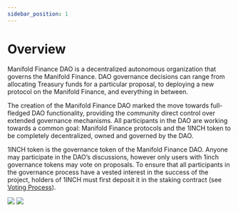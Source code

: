 ```yaml
---
sidebar_position: 1
---
```

# Overview
Manifold Finance DAO is a decentralized autonomous organization that governs the Manifold Finance. DAO governance decisions can range from allocating Treasury funds for a particular proposal, to deploying a new protocol on the Manifold Finance, and everything in between.

The creation of the Manifold Finance DAO marked the move towards full-fledged DAO functionality, providing the community direct control over extended governance mechanisms. All participants in the DAO are working towards a common goal: Manifold Finance protocols and the 1INCH token to be completely decentralized, owned and governed by the DAO.

1INCH token is the governance token of the Manifold Finance DAO. Anyone may participate in the DAO’s discussions, however only users with 1inch governance tokens may vote on proposals. To ensure that all participants in the governance process have a vested interest in the success of the project, holders of 1INCH must first deposit it in the staking contract (see [Voting Process](./voting-process.mdx)).


<img data-theme-mode="light" src='/img/governance/table_gov_process-light.png'/>
<img data-theme-mode="dark" src='/img/governance/table_gov_process-dark.png'/>
